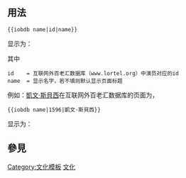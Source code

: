 <includeonly><!-- 在這裡加入模板的保護標識 --></includeonly><noinclude>{{template doc page viewed directly}}</noinclude>
<!-- 在本行下編輯模板說明 -->

== 用法 ==
<pre>
{{iobdb name|id|name}}
</pre>

显示为：

{{iobdb name|id|name}}

其中

<pre>
id    = 互联网外百老汇数据库（www.lortel.org）中演员对应的id
name  = 显示名字，若不填则默认显示页面标题
</pre>

例如：[[凱文·斯貝西]]在互联网外百老汇数据库的页面为{{url|http://www.lortel.org/Archives/CreditableEntity/1596}}，

<pre>
{{iobdb name|1596|凱文·斯貝西}}
</pre>

显示为：

{{iobdb name|1596|凱文·斯貝西}}

== 參見 ==

<includeonly>
<!-- 本行下加入模板的分類 -->
[[Category:文化模板]]
[[Category:外部资源模板|文化]]
<!-- 本行下加入模板的跨語言鏈接 -->

</includeonly>